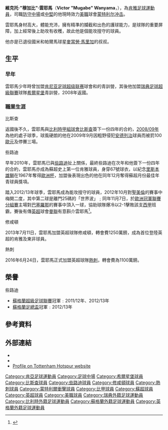 {{noteTA
|G1=英超
|G2=足球
|G3=uefa
|G4=MLS
|T=zh-hans:维克托·万亚马;zh-hk:域陀·雲耶馬;zh-tw:維克托·雲耶馬;
|1=zh-hans:维克托;zh-hk:域陀;zh-tw:維克托;
|2=zh-hans:万亚马;zh-hk:雲耶馬;zh-tw:雲耶馬;
|3=zh-hans:内罗毕;zh-tw:奈洛比; zh-hk:奈羅比;
|4=zh-hans:比尔肖特;zh-hk:比斯查;zh-tw:比爾肖特;
}}
{{Infobox football biography
| name           = 維克托·雲耶馬<br />Victor Wanyama
| image          = [[File:Victor_Wanyama_20170820.jpg|200px]]
| fullname       = Victor Mugube Wanyama<ref name="V. Wanyama">{{cite web|title=Victor Wanyama|url=http://www.goal.com/en/people/kenya/57998/victor-wanyama|publisher=Goal.com|accessdate=12 February 2015|archive-date=2016-11-29|archive-url=https://web.archive.org/web/20161129102105/http://www.goal.com/en/people/kenya/57998/victor-wanyama|dead-url=no}}</ref>
| birth_date     = {{birth date and age|df=yes|1991|6|25}}<ref name="V. Wanyama"/>
| height         = {{height|m=1.88}}
| birth_place    = {{KEN}}[[奈洛比|奈洛比]]
| currentclub    = [[蒙特利尔冲击|蒙特利尔冲击]]
| clubnumber     = 2
| position       = [[防守中場|防守中場]]、[[中堅|中堅]]
| youthyears1    = 2006–2008
| youthyears2    = 2006
| youthyears3    = 2006–2007
| youthyears4    = 2007–2008
| youthclubs1    = JMJ青年隊
| youthclubs2    = {{tsl|en|Nairobi City Stars||奈洛比星隊}}
| youthclubs3    = {{tsl|en|A.F.C. Leopards||亞布盧雅豹隊}}
| youthclubs4    = [[希爾星堡體育會|希爾星堡]]
| years1         = 2008–2011
| clubs1         = [[皇家比斯查安特衛普足球會|比斯查]]
| caps1          = 50
| goals1         = 2
| years2         = 2011–2013
| clubs2         = [[凯尔特人足球俱乐部|凯尔特人]]
| caps2          = 61
| goals2         = 10
| years3         = 2013–2016
| clubs3         = [[南安普顿足球俱乐部|南安普顿]]
| caps3          = 80
| goals3         = 4
| years4         = 2016–2020
| clubs4         = [[托特纳姆热刺足球俱乐部|熱刺]]
| caps4          = 69
| goals4         = 6
| years5         = 2020–
| clubs5         = [[蒙特利尔冲击|蒙特利尔冲击]]
| caps5          = 59
| goals5         = 4
| nationalyears1 = 2007–2020
| nationalteam1  = [[肯尼亚国家足球队|肯尼亚]]
| nationalcaps1  = 64
| nationalgoals1 = 6
| pcupdate       = 2022年5月19日
| ntupdate       = 2020年11月20日
}}

'''維克托·"穆加比"·雲耶馬'''（'''Victor "Mugabe" Wanyama'''，{{bd|1991年|6月25日|||H}}），為[[肯雅|肯雅]][[足球|足球]][[運動員|運動員]]，司職[[防守中場|防守中場]]或[[中堅|中堅]]的他現時效力[[美國職業足球大聯盟|美職]]球會[[蒙特利尔冲击|蒙特利尔冲击]]。

雲耶馬身材高大，體能充沛，擁有精準的攔截和出色的護球能力，是球隊的重要屏障，加上經常後上助攻有收穫，故此他是個能攻擅守的球員。

他亦是已退役國米和帕爾馬球星[[麥當勞·馬里加|麥當勞·馬里加]]的叔叔。

==生平==

===早年===
雲耶馬少年時曾加盟[[肯尼亚足球超级联赛|肯尼亚足球超级联赛]]球會{{tsl|en|Nairobi City Stars||奈洛比星隊}}和{{tsl|en|A.F.C. Leopards||亞布盧雅豹隊}}的青訓營，其後他加盟[[瑞典足球超級聯賽|瑞典足球超級聯賽]]球隊[[希爾星堡足球會|希爾星堡]]青訓營，2008年返國。

===職業生涯===
;比斯查
返國後不久，雲耶馬與[[比利時甲級足球聯賽|比利時甲組球會]][[比爾肖特足球俱樂部|比斯查]]簽下一份四年的合約，[[2008年至2009年比利時足球甲級聯賽|2008/09年]]為他的處子球季，球風硬朗的他在2009年9月因粗野侵犯[[皇家安德列治體育會|安德列治]]球員{{tsl|en|Matías Suárez|馬蒂亞斯·蘇亞雷斯}}而被罰100[[歐元|歐元]]及停賽三場。

;些路迪
早年2010年，雲耶馬已與[[些路迪足球會|些路迪]]扯上關係，最終些路迪在次年和他簽下一份四年的合約，雲耶馬亦成為蘇超史上第一位肯雅球員，身穿67號球衣，以紀念[[里斯本雄獅|里斯本雄獅]]在1967年奪得[[歐洲聯賽冠軍盃|歐洲杯]]，加盟後表現出色的他在同年12月奪得蘇超月份最佳年青球員獎項。

踏入2012/13年球季，雲耶馬成為能攻擅守的球員，2012年10月對[[聖美倫|聖美倫]]的賽事中梅開二度，其中第二球是離門25碼的「世界波」﹔同年11月7日，於[[2012/13賽季歐洲冠軍聯賽分組賽|歐洲冠軍聯賽分組賽]]主場對[[巴塞羅那足球會|巴塞羅那]]的賽事中頂入一球，協助球隊爆冷以2-1擊敗該支[[西甲|西甲]]班霸，賽後有傳[[英超|英超]]球會[[曼聯|曼聯]]有意斟介雲耶馬<ref>{{Cite web |url=http://www.sportsmole.co.uk/football/man-utd/transfer-talk/news/united-prepare-wanyama-bid_66689.html |title=存档副本 |accessdate=2013-05-12 |archive-date=2013-02-07 |archive-url=https://web.archive.org/web/20130207075429/http://www.sportsmole.co.uk/football/man-utd/transfer-talk/news/united-prepare-wanyama-bid_66689.html |dead-url=no }}</ref>。

;修咸頓
2013年7月11日，雲耶馬加盟英超球隊修咸頓，轉會費1250萬鎊，成為首位登陸英超的肯雅及東非球員。

;熱刺
2016年6月24日，雲耶馬正式加盟英超球隊[[熱刺|熱刺]]，轉會費為1100萬鎊。

==榮譽==
;些路迪
*[[蘇格蘭超級足球聯賽|蘇格蘭超級足球聯賽]]冠軍﹕2011/12年、2012/13年
*[[蘇格蘭足總盃|蘇格蘭足總盃]]冠軍﹕2012/13年

==參考資料==
{{Reflist}}

==外部連結==
{{Commons category|Victor Wanyama}}
* {{Soccerbase|58053}}
* {{NFT player|id=30639}}
* [https://web.archive.org/web/20171213211856/http://www.tottenhamhotspur.com/first-team-profiles/victor-wanyama/ Profile on Tottenham Hotspur website]

{{DEFAULTSORT:Wanyama, Victor}}
[[Category:肯亞足球運動員|Category:肯亞足球運動員]]
[[Category:足球中場|Category:足球中場]]
[[Category:希爾星堡球員|Category:希爾星堡球員]]
[[Category:比斯查球員|Category:比斯查球員]]
[[Category:些路迪球員|Category:些路迪球員]]
[[Category:修咸頓球員|Category:修咸頓球員]]
[[Category:熱刺球員|Category:熱刺球員]]
[[Category:蒙特利爾衝擊球員|Category:蒙特利爾衝擊球員]]
[[Category:比甲球員|Category:比甲球員]]
[[Category:蘇超球員|Category:蘇超球員]]
[[Category:英超球員|Category:英超球員]]
[[Category:美職球員|Category:美職球員]]
[[Category:瑞典外籍足球運動員|Category:瑞典外籍足球運動員]]
[[Category:比利時外籍足球運動員|Category:比利時外籍足球運動員]]
[[Category:蘇格蘭外籍足球運動員|Category:蘇格蘭外籍足球運動員]]
[[Category:英格蘭外籍足球運動員|Category:英格蘭外籍足球運動員]]
